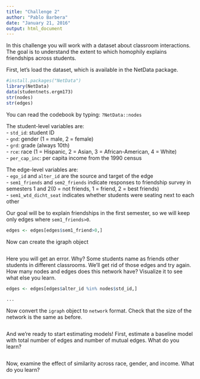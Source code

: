 ```yaml
---
title: "Challenge 2"
author: "Pablo Barbera"
date: "January 21, 2016"
output: html_document
---
```


In this challenge you will work with a dataset about classroom interactions. The goal is to understand the extent to which homophily explains friendships across students.

First, let's load the dataset, which is available in the NetData package.


```r
#install.packages("NetData")
library(NetData)
data(studentnets.ergm173)
str(nodes)
str(edges)
```

You can read the codebook by typing: `?NetData::nodes`

The student-level variables are:  
- `std_id`: student ID  
- `gnd`: gender (1 = male, 2 = female)  
- `grd`: grade (always 10th)  
- `rce`: race (1 = Hispanic, 2 = Asian, 3 = African-American, 4 = White)  
- `per_cap_inc`: per capita income from the 1990 census  

The edge-level variables are:  
- `ego_id` and `alter_id` are the source and target of the edge  
- `sem1_friends` and `sem2_friends` indicate responses to friendship survey in semesters 1 and 2(0 = not friends, 1 = friend, 2 = best friends)  
- `sem1_wtd_dicht_seat` indicates whether students were seating next to each other  

Our goal will be to explain friendships in the first semester, so we will keep only edges where `sem1_friends>0`.

```r
edges <- edges[edges$sem1_friend>0,]
```

Now can create the igraph object

```r

```

Here you will get an error. Why? Some students name as friends other students in different classrooms. We'll get rid of those edges and try again. How many nodes and edges does this network have? Visualize it to see what else you learn.

```r
edges <- edges[edges$alter_id %in% nodes$std_id,]

...
```

Now convert the `igraph` object to `network` format. Check that the size of the network is the same as before.

```r

```

And we're ready to start estimating models! First, estimate a baseline model with total number of edges and number of mutual edges. What do you learn?

```r
```

Now, examine the effect of similarity across race, gender, and income. What do you learn?
```r
```

